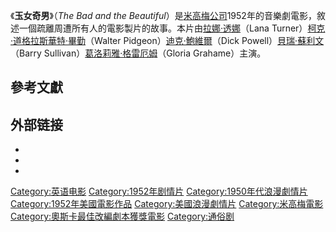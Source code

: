 {{Infobox Film
| name =玉女奇男
| original_name = ''The Bad and the Beautiful''
| image =Bad and the beautifulmovieposter.jpg
| caption = Promotional movie poster for the film
| director = [[文生·明尼利|文生·明尼利]](Vincente Minnelli)
| producer = [[約翰·赫斯曼|約翰·赫斯曼]](John Houseman)
| writer =George Bradshaw (story "Tribute to a Badman")<br />[[查理斯·斯克尼|查理斯·斯克尼]]（Charles Schnee）
| starring =[[拉娜·透娜|拉娜·透娜]]（Lana Turner）<br />[[柯克·道格拉斯|柯克·道格拉斯]]<br />[[華特·畢勤|華特·畢勤]]（Walter Pidgeon）<br />[[迪克·鮑維爾|迪克·鮑維爾]]（Dick Powell）<br />[[貝瑞·蘇利文|貝瑞·蘇利文]]（Barry Sullivan）<br />[[葛洛莉雅·格雷厄姆|葛洛莉雅·格雷厄姆]]（Gloria Grahame）
| music = [[大衛·瑞克辛|大衛·瑞克辛]](David Raksin)
| cinematography =
| editing =	
| distributor = [[米高梅公司|米高梅公司]]
| released = 1952年12月 (美國上映)
| runtime = 118分鐘 
| language = 英語
| budget = $1,558,000 (估計)
| imdb_id = 0044391
}}
《'''玉女奇男'''》（''The Bad and the Beautiful''）是[[米高梅公司|米高梅公司]]1952年的音樂劇電影，敘述一個疏離周遭所有人的電影製片的故事。本片由[[拉娜·透娜|拉娜·透娜]]（Lana Turner）[[柯克·道格拉斯|柯克·道格拉斯]][[華特·畢勤|華特·畢勤]]（Walter Pidgeon）[[迪克·鮑維爾|迪克·鮑維爾]]（Dick Powell）[[貝瑞·蘇利文|貝瑞·蘇利文]]（Barry Sullivan）[[葛洛莉雅·格雷厄姆|葛洛莉雅·格雷厄姆]]（Gloria Grahame）主演。

== 參考文獻 ==
<div class="references-small">
<references />
</div>

== 外部链接 ==
* {{en}}{{imdb title|0044391|玉女奇男}}
* {{en}}{{Amg movie|3706|玉女奇男}}
* {{en}}{{tcmdb title|67941|玉女奇男}}

{{DEFAULTSORT:Bad and the Beautiful,The}}
{{American film-stub}}
[[Category:英语电影|Category:英语电影]]
[[Category:1952年剧情片|Category:1952年剧情片]]
[[Category:1950年代浪漫劇情片|Category:1950年代浪漫劇情片]]
[[Category:1952年美國電影作品|Category:1952年美國電影作品]]
[[Category:美國浪漫劇情片|Category:美國浪漫劇情片]]
[[Category:米高梅電影|Category:米高梅電影]]
[[Category:奧斯卡最佳改編劇本獲獎電影|Category:奧斯卡最佳改編劇本獲獎電影]]
[[Category:通俗剧|Category:通俗剧]]